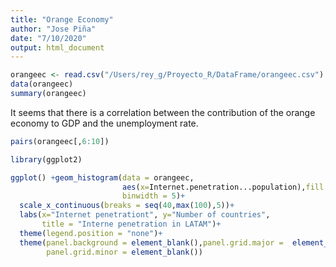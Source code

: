 ```yaml
---
title: "Orange Economy"
author: "Jose Piña"
date: "7/10/2020"
output: html_document
---
```


```r
orangeec <- read.csv("/Users/rey_g/Proyecto_R/DataFrame/orangeec.csv")
data(orangeec)
summary(orangeec)
```


It seems that there is a correlation between the contribution of the orange economy to GDP and the unemployment rate.
```r
pairs(orangeec[,6:10])
```
```r
library(ggplot2)
```
```r
ggplot() +geom_histogram(data = orangeec,
                         aes(x=Internet.penetration...population),fill ="pink", color ="black",
                         binwidth = 5)+
  scale_x_continuous(breaks = seq(40,max(100),5))+
  labs(x="Internet penetrationt", y="Number of countries",
       title = "Interne penetration in LATAM")+
  theme(legend.position = "none")+
  theme(panel.background = element_blank(),panel.grid.major =  element_blank(),
        panel.grid.minor = element_blank())
```




